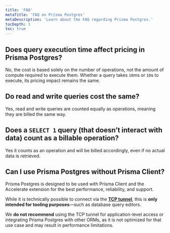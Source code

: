 ```yaml
---
title: 'FAQ'
metaTitle: 'FAQ on Prisma Postgres'
metaDescription: 'Learn about the FAQ regarding Prisma Postgres.'
tocDepth: 3
toc: true
---
```


## Does query execution time affect pricing in Prisma Postgres?

No, the cost is based solely on the number of operations, not the amount of compute required to execute them. Whether a query takes `10`ms or `10`s to execute, its pricing impact remains the same.

## Do read and write queries cost the same?

Yes, read and write queries are counted equally as operations, meaning they are billed the same way.

## Does a `SELECT 1` query (that doesn’t interact with data) count as a billable operation?

Yes it counts as an operation and will be billed accordingly, even if no actual data is retrieved.

## Can I use Prisma Postgres without Prisma Client?  

Prisma Postgres is designed to be used with Prisma Client and the Accelerate extension for the best performance, reliability, and support.  

While it is technically possible to connect via the [**TCP tunnel**](/postgres/tcp-tunnel), this is **only intended for tooling purposes**—such as database query editors.  

We **do not recommend** using the TCP tunnel for application-level access or integrating Prisma Postgres with other ORMs, as it is not optimized for that use case and may result in performance limitations.

